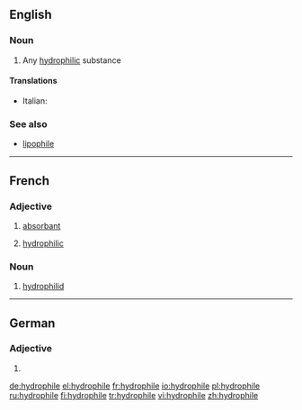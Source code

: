 ==English==

===Noun===
{{en-noun}}

# {{context|chemistry|lang=en}} Any [[hydrophilic]] substance

====Translations====
{{trans-top|hydrophilic substance}}
* Italian: {{t+|it|idrofila|f}}
{{trans-mid}}
{{trans-bottom}}

===See also===
* [[lipophile]]

----

==French==

===Adjective===
{{fr-adj|mf}}

# [[absorbant]]
# {{context|chemistry|lang=fr}} [[#English|hydrophilic]]

===Noun===
{{fr-noun|m}}

# {{context|zoology|lang=fr}} [[hydrophilid]]

----

==German==

===Adjective===
{{head|de|adjective form}}

# {{inflected form of|hydrophil|lang=de}}

[[de:hydrophile]]
[[el:hydrophile]]
[[fr:hydrophile]]
[[io:hydrophile]]
[[pl:hydrophile]]
[[ru:hydrophile]]
[[fi:hydrophile]]
[[tr:hydrophile]]
[[vi:hydrophile]]
[[zh:hydrophile]]